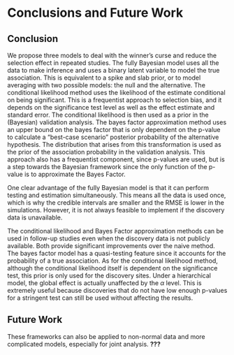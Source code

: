 # Conclusions and Future Work

## Conclusion

We propose three models to deal with the winner's curse and reduce the selection effect in repeated studies. The fully Bayesian model uses all the data to make inference and uses a binary latent variable to model the true association. This is equivalent to a spike and slab prior, or to model averaging with two possible models: the null and the alternative. 
The conditional likelihood method uses the likelihood of the estimate conditional on being significant. This is a frequentist approach to selection bias, and it depends on the significance test level as well as the effect estimate and standard error. The conditional likelihood is then used as a prior in the (Bayesian) validation analysis.
The bayes factor approximation method uses an upper bound on the bayes factor that is only dependent on the p-value to calculate a "best-case scenario" posterior probability of the alternative hypothesis. The distribution that arises from this transformation is used as the prior of the association probability in the validation analysis. This approach also has a frequentist component, since p-values are used, but is a step towards the Bayesian framework since the only function of the p-value is to approximate the Bayes Factor.

One clear advantage of the fully Bayesian model is that it can perform testing and estimation simultaneously. This means all the data is used once, which is why the credible intervals are smaller and the RMSE is lower in the simulations. However, it is not always feasible to implement if the discovery data is unavailable.

The conditional likelihood and Bayes Factor approximation methods can be used in follow-up studies even when the discovery data is not publicly available. Both provide significant improvements over the naive method. The bayes factor model has a quasi-testing feature since it accounts for the probability of a true association. As for the conditional likelihood method, although the conditional likelihood itself is dependent on the significance test, this prior is only used for the discovery sites. Under a hierarchical model, the global effect is actually unaffected by the $\alpha$ level. This is extremely useful because discoveries that do not have low enough p-values for a stringent test can still be used without affecting the results. 

## Future Work

These frameworks can also be applied to non-normal data and more complicated models, especially for joint analysis. **???**